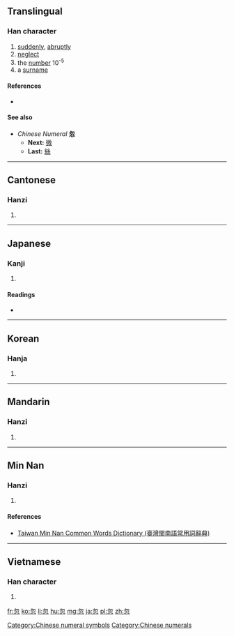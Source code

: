 ==Translingual==

===Han character===
{{Han char|rn=61|rad=心|as=04|sn=8|four=2733<sub>2</sub>|canj=心竹心 (PHP)|ids=⿱[[勿]][[心]]}}

# [[suddenly]], [[abruptly]]
# [[neglect]]
# the [[number]] 10<sup>-5</sup>
# a [[surname]]

====References====
* {{Han ref|kx=0378.340|dkj=10405|dj=0707.050|hdz=42274.090|uh=5FFD|ud=24573|bh=A9BF|bd=43455}}

====See also====
* ''Chinese Numeral'' '''忽'''
** '''Next:''' [[微]]
** '''Last:''' [[絲]]

[[Category:Chinese numeral symbols]]
[[Category:Chinese numerals]]

----

==Cantonese==

===Hanzi===
{{yue-hanzi|jyut=fat1|y=fat1}}

# {{defn|lang=yue|sort=心04}}

----

==Japanese==

===Kanji===
{{ja-kanji|grade=|rs=心04}}

# {{defn|lang=ja|sort=心04}}

====Readings====
* {{ja-readings|on=[[こつ]] (kotsu)|kun=[[ゆるがせに]] (yurugaseni), [[たちまち]] (tachimachi)}}

----

==Korean==

===Hanja===
{{ko-hanja|hangeul=홀|eumhun=|rv=hol|mr=hol|y=hol}}

# {{defn|lang=ko|sort=心04}}

----

==Mandarin==

===Hanzi===
{{cmn-hanzi|pin=[[hū]] ([[hu1]])|wg=hu<sup>1</sup>}}

# {{defn|lang=cmn|sort=心04}}

----

==Min Nan==

===Hanzi===
{{nan-hanzi|tlpa=[[hut]] (hut<sup>4</sup>)}}

# {{defn|lang=nan|sort=心04}}

====References====
*[http://twblg.dict.edu.tw/holodict_new/index.html Taiwan Min Nan Common Words Dictionary (臺灣閩南語常用詞辭典)]

----

==Vietnamese==

===Han character===
{{vi-readings|rs=心04| hanviet = hốt}}

# {{defn|lang=vi|sort=心04}}

[[fr:忽]]
[[ko:忽]]
[[li:忽]]
[[hu:忽]]
[[mg:忽]]
[[ja:忽]]
[[pl:忽]]
[[zh:忽]]